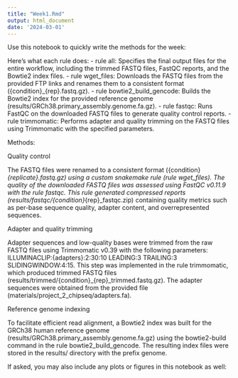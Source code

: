 ```yaml
---
title: "Week1.Rmd"
output: html_document
date: '2024-03-01'
---
```


Use this notebook to quickly write the methods for the week:

Here's what each rule does:
- rule all: Specifies the final output files for the entire workflow, including the trimmed FASTQ files, FastQC reports, and the Bowtie2 index files.
- rule wget_files: Downloads the FASTQ files from the provided FTP links and renames them to a consistent format ({condition}_{rep}.fastq.gz).
- rule bowtie2_build_gencode: Builds the Bowtie2 index for the provided reference genome (results/GRCh38.primary_assembly.genome.fa.gz).
- rule fastqc: Runs FastQC on the downloaded FASTQ files to generate quality control reports.
- rule trimmomatic: Performs adapter and quality trimming on the FASTQ files using Trimmomatic with the specified parameters.

Methods:

Quality control

The FASTQ files were renamed to a consistent format ({condition}_{replicate}.fastq.gz) using a custom snakemake rule (rule wget_files). The quality of the downloaded FASTQ files was assessed using FastQC v0.11.9 with the rule fastqc. This rule generated compressed reports (results/fastqc/{condition}_{rep}_fastqc.zip) containing quality metrics such as per-base sequence quality, adapter content, and overrepresented sequences.

Adapter and quality trimming

Adapter sequences and low-quality bases were trimmed from the raw FASTQ files using Trimmomatic v0.39 with the following parameters: ILLUMINACLIP:{adapters}:2:30:10 LEADING:3 TRAILING:3 SLIDINGWINDOW:4:15. This step was implemented in the rule trimmomatic, which produced trimmed FASTQ files (results/trimmed/{condition}_{rep}_trimmed.fastq.gz). The adapter sequences were obtained from the provided file (materials/project_2_chipseq/adapters.fa).

Reference genome indexing

To facilitate efficient read alignment, a Bowtie2 index was built for the GRCh38 human reference genome (results/GRCh38.primary_assembly.genome.fa.gz) using the bowtie2-build command in the rule bowtie2_build_gencode. The resulting index files were stored in the results/ directory with the prefix genome.



If asked, you may also include any plots or figures in this notebook as well:

